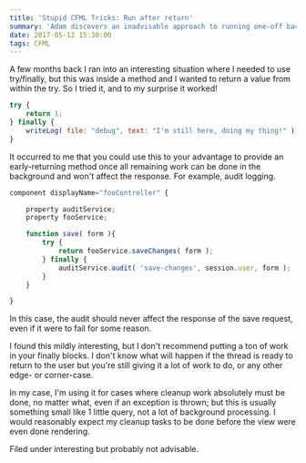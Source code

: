 ```yaml
---
title: 'Stupid CFML Tricks: Run after return'
summary: 'Adam discovers an inadvisable approach to running one-off background tasks in CFML'
date: 2017-05-12 15:30:00
tags: CFML
---
```


A few months back I ran into an interesting situation where I needed to use try/finally, but this was inside a method and I wanted to return a value from within the try. So I tried it, and to my surprise it worked!

```js
try {
	return 1;
} finally {
	writeLog( file: "debug", text: "I'm still here, doing my thing!" );
}
```

It occurred to me that you could use this to your advantage to provide an early-returning method once all remaining work can be done in the background and won't affect the response. For example, audit logging.

```js
component displayName="fooController" {

	property auditService;
	property fooService;

	function save( form ){
		try {
			return fooService.saveChanges( form );
		} finally {
			auditService.audit( 'save-changes', session.user, form );
		}
	}

}
```

In this case, the audit should never affect the response of the save request, even if it were to fail for some reason.

I found this mildly interesting, but I don't recommend putting a ton of work in your finally blocks. I don't know what will happen if the thread is ready to return to the user but you're still giving it a lot of work to do, or any other edge- or corner-case.

In my case, I'm using it for cases where cleanup work absolutely must be done, no matter what, even if an exception is thrown; but this is usually something small like 1 little query, not a lot of background processing. I would reasonably expect my cleanup tasks to be done before the view were even done rendering.

Filed under interesting but probably not advisable.

